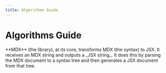 ```yaml
---
title: Algorithms Guide
---
```



# Algorithms Guide

<Callout emoji="✅">
  **MDX** (the library), at its core, transforms MDX (the syntax) to JSX.
  It receives an MDX string and outputs a _JSX string_. It does this by parsing
  the MDX document to a syntax tree and then generates a JSX document from that tree. 
</Callout>
